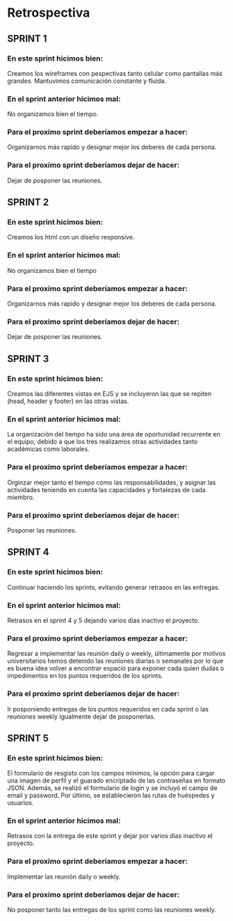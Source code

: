 # Retrospectiva 

## SPRINT 1

### En este sprint hicimos bien: 
Creamos los wireframes con pespectivas tanto celular como pantallas más grandes. Mantuvimos comunicación constante y fluida. 

### En el sprint anterior hicimos mal:
No organizamos bien el tiempo.

### Para el proximo sprint deberíamos empezar a hacer: 
Organizarnos más rapido y designar mejor los deberes de cada persona. 

### Para el proximo sprint deberíamos dejar de hacer:
Dejar de posponer las reuniones. 


## SPRINT 2

### En este sprint hicimos bien:
Creamos los html con un diseño responsive.  

### En el sprint anterior hicimos mal:
No organizamos bien el tiempo 

### Para el proximo sprint deberíamos empezar a hacer:
Organizarnos más rapido y designar mejor los deberes de cada persona. 

### Para el proximo sprint deberíamos dejar de hacer: 
Dejar de posponer las reuniones.


## SPRINT 3

### En este sprint hicimos bien:
Creamos las diferentes vistas en EJS y se incluyeron las que se repiten (head, header y footer) en las otras vistas.

### En el sprint anterior hicimos mal:
La organización del tiempo ha sido una área de oportunidad recurrente en el equipo, debido a que los tres realizamos otras actividades tanto académicas como laborales.

### Para el proximo sprint deberíamos empezar a hacer:
Orginzar mejor tanto el tiempo como las responsabilidades, y asignar las actividades teniendo en cuenta las capacidades y fortalezas de cada miembro.

### Para el proximo sprint deberíamos dejar de hacer: 
Posponer las reuniones.


## SPRINT 4

### En este sprint hicimos bien:
Continuar haciendo los sprints, evitando generar retrasos en las entregas.

### En el sprint anterior hicimos mal:
Retrasos en el sprint 4 y 5 dejando varios dias inactivo el proyecto.

### Para el proximo sprint deberíamos empezar a hacer:
Regresar a implementar las reunión daily o weekly, últimamente por motivos universitarios hemos detenido las reuniones diarias o semanales por lo que es buena idea volver a encontrar espacio para exponer cada quien dudas o impedimentos en los puntos requeridos de los sprints.

### Para el proximo sprint deberíamos dejar de hacer: 
Ir posponiendo entregas de los puntos requeridos en cada sprint o las reuniones weekly igualmente dejar de posponerlas.


## SPRINT 5

### En este sprint hicimos bien:
El formulario de resgisto con los campos mínimos, la opción para cargar una imagen de perfil y el guarado encriptado de las contraseñas en formato JSON. Además, se realizó el formulario de login y se incluyó el campo de email y password. Por último, se establecieron las rutas de huéspedes y usuarios.

### En el sprint anterior hicimos mal:
Retrasos con la entrega de este sprint y dejar por varios dias inactivo el proyecto.

### Para el proximo sprint deberíamos empezar a hacer:
Implementar las reunión daily o weekly.

### Para el proximo sprint deberíamos dejar de hacer: 
No posponer tanto las entregas de los sprint como las reuniones weekly.